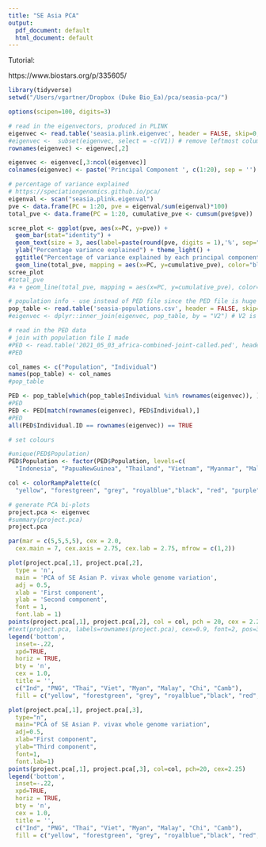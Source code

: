 ```yaml
---
title: "SE Asia PCA"
output:
  pdf_document: default
  html_document: default
---
```

Tutorial: 

https://www.biostars.org/p/335605/

```r
library(tidyverse)
setwd("/Users/vgartner/Dropbox (Duke Bio_Ea)/pca/seasia-pca/")
```


```r
options(scipen=100, digits=3)

# read in the eigenvectors, produced in PLINK
eigenvec <- read.table('seasia.plink.eigenvec', header = FALSE, skip=0, sep = ' ')
#eigenvec <-  subset(eigenvec, select = -c(V1)) # remove leftmost column to replace with population info
rownames(eigenvec) <- eigenvec[,2]

eigenvec <- eigenvec[,3:ncol(eigenvec)]
colnames(eigenvec) <- paste('Principal Component ', c(1:20), sep = '')

# percentage of variance explained
# https://speciationgenomics.github.io/pca/
eigenval <- scan("seasia.plink.eigenval")
pve <- data.frame(PC = 1:20, pve = eigenval/sum(eigenval)*100)
total_pve <- data.frame(PC = 1:20, cumulative_pve <- cumsum(pve$pve))

scree_plot <- ggplot(pve, aes(x=PC, y=pve)) + 
  geom_bar(stat="identity") + 
  geom_text(size = 3, aes(label=paste(round(pve, digits = 1),'%', sep="")), position=position_dodge(width=0.9), vjust=-0.25) +
  ylab("Percentage variance explained") + theme_light() + 
  ggtitle("Percentage of variance explained by each principal component")  +
  geom_line(total_pve, mapping = aes(x=PC, y=cumulative_pve), color="blue")
scree_plot
#total_pve
#a + geom_line(total_pve, mapping = aes(x=PC, y=cumulative_pve), color="blue") 

```

```r
# population info - use instead of PED file since the PED file is huge and take a long time to load 
pop_table <- read.table('seasia-populations.csv', header = FALSE, skip=0, sep = ',')
#eigenvec <- dplyr::inner_join(eigenvec, pop_table, by = "V2") # V2 is accession number

# read in the PED data
# join with population file I made 
#PED <- read.table('2021_05_03_africa-combined-joint-called.ped', header = FALSE, skip = 0, sep = '\t')
#PED

col_names <- c("Population", "Individual")
names(pop_table) <- col_names
#pop_table

PED <- pop_table[which(pop_table$Individual %in% rownames(eigenvec)), ]
#PED
PED <- PED[match(rownames(eigenvec), PED$Individual),]
#PED
all(PED$Individual.ID == rownames(eigenvec)) == TRUE

# set colours

#unique(PED$Population)
PED$Population <- factor(PED$Population, levels=c(
  "Indonesia", "PapuaNewGuinea", "Thailand", "Vietnam", "Myanmar", "Malaysia", "China", "Cambodia"))

col <- colorRampPalette(c(
  "yellow", "forestgreen", "grey", "royalblue","black", "red", "purple", "pink"))(length(unique(PED$Population)))[factor(PED$Population)]

# generate PCA bi-plots
project.pca <- eigenvec
#summary(project.pca)
project.pca

par(mar = c(5,5,5,5), cex = 2.0,
  cex.main = 7, cex.axis = 2.75, cex.lab = 2.75, mfrow = c(1,2))

```

```r
plot(project.pca[,1], project.pca[,2],
  type = 'n',
  main = 'PCA of SE Asian P. vivax whole genome variation',
  adj = 0.5,
  xlab = 'First component',
  ylab = 'Second component',
  font = 1,
  font.lab = 1)
points(project.pca[,1], project.pca[,2], col = col, pch = 20, cex = 2.25)
#text(project.pca, labels=rownames(project.pca), cex=0.9, font=2, pos=3)
legend('bottom',
  inset=-.22, 
  xpd=TRUE, 
  horiz = TRUE,
  bty = 'n',
  cex = 1.0,
  title = '',
  c("Ind", "PNG", "Thai", "Viet", "Myan", "Malay", "Chi", "Camb"),
  fill = c("yellow", "forestgreen", "grey", "royalblue","black", "red", "purple", "pink"))
```

```r
plot(project.pca[,1], project.pca[,3],
  type="n",
  main="PCA of SE Asian P. vivax whole genome variation",
  adj=0.5,
  xlab="First component",
  ylab="Third component",
  font=1,
  font.lab=1)
points(project.pca[,1], project.pca[,3], col=col, pch=20, cex=2.25)
legend('bottom',
  inset=-.22, 
  xpd=TRUE, 
  horiz = TRUE,
  bty = 'n',
  cex = 1.0,
  title = '',
  c("Ind", "PNG", "Thai", "Viet", "Myan", "Malay", "Chi", "Camb"),
  fill = c("yellow", "forestgreen", "grey", "royalblue","black", "red", "purple", "pink"))


```